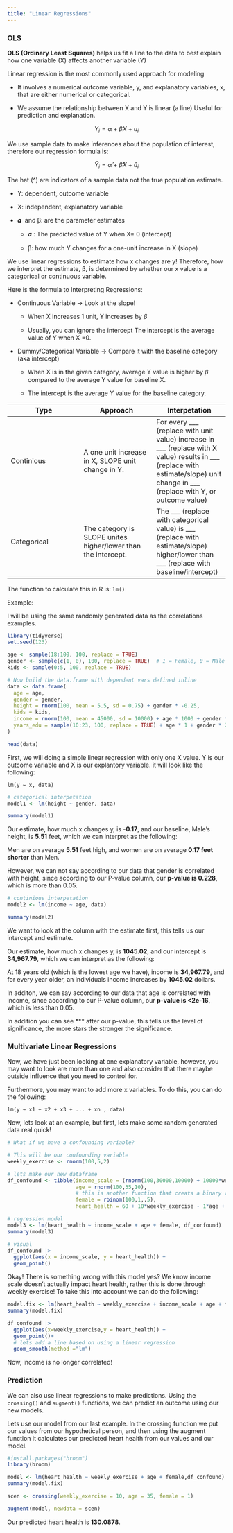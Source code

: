 ```yaml
---
title: "Linear Regressions"
---
```


### OLS

**OLS (Ordinary Least Squares)** helps us fit a line to the data to best explain how one variable (X) affects another variable (Y)

Linear regression is the most commonly used approach for modeling

-   It involves a numerical outcome variable, y, and explanatory variables, x, that are either numerical or categorical.

-   We assume the relationship between X and Y is linear (a line) Useful for prediction and explanation.

$$
Y_i = \alpha + \beta X + u_i
$$

We use sample data to make inferences about the population of interest, therefore our regression formula is:

$$
\hat Y_i = \hat\alpha + \hat\beta X + \hat u_i
$$

The hat (\^) are indicators of a sample data not the true population estimate.

-   Y: dependent, outcome variable

-   X: independent, explanatory variable

-   𝜶  and β: are the parameter estimates

    -   𝜶 : The predicted value of Y when X= 0 (intercept)

    -   β: how much Y changes for a one-unit increase in X (slope)

We use linear regressions to estimate how x changes are y! Therefore, how we interpret the estimate, β, is determined by whether our x value is a categorical or continuous variable.

Here is the formula to Interpreting Regressions:

-   Continuous Variable -\> Look at the slope!

    -   When X increases 1 unit, Y increases by 𝛽

    -   Usually, you can ignore the intercept The intercept is the average value of Y when X =0.

-   Dummy/Categorical Variable -\> Compare it with the baseline category (aka intercept)

    -   When X is in the given category, average Y value is higher by 𝛽 compared to the average Y value for baseline X.

    -   The intercept is the average Y value for the baseline category.

| Type | Approach | Interpetation |
|------------------------|------------------------|------------------------|
| Continious | A one unit increase in X, SLOPE unit change in Y. | For every \_\_\_ (replace with unit value) increase in \_\_\_ (replace with X value) results in \_\_\_ (replace with estimate/slope) unit change in \_\_\_ (replace with Y, or outcome value) |
| Categorical | The category is SLOPE unites higher/lower than the intercept. | The \_\_\_ (replace with categorical value) is \_\_\_ (replace with estimate/slope) higher/lower than \_\_\_ (replace with baseline/intercept) |

The function to calculate this in R is: `lm()`

Example:

I will be using the same randomly generated data as the correlations examples.

```r

library(tidyverse)
set.seed(123)

age <- sample(18:100, 100, replace = TRUE)
gender <- sample(c(1, 0), 100, replace = TRUE)  # 1 = Female, 0 = Male
kids <- sample(0:5, 100, replace = TRUE)

# Now build the data.frame with dependent vars defined inline
data <- data.frame(
  age = age,
  gender = gender,
  height = rnorm(100, mean = 5.5, sd = 0.75) + gender * -0.25,
  kids = kids,
  income = rnorm(100, mean = 45000, sd = 10000) + age * 1000 + gender * (-2000) + kids * (-3000),
  years_edu = sample(10:23, 100, replace = TRUE) + age * 1 + gender * 2
)

head(data)
```

First, we will doing a simple linear regression with only one X value. Y is our outcome variable and X is our explantory variable. it will look like the following:

`lm(y ~ x, data)`

```r

# categorical interpetation
model1 <- lm(height ~ gender, data)

summary(model1)

```

Our estimate, how much x changes y, is **-0.17**, and our baseline, Male's height, is **5.51** feet, which we can interpret as the following:

Men are on average **5.51** feet high, and women are on average **0.17 feet shorter** than Men.

However, we can not say according to our data that gender is correlated with height, since according to our P-value column, our **p-value is 0.228**, which is more than 0.05.

```r

# continious interpetation
model2 <- lm(income ~ age, data)

summary(model2)

```

We want to look at the column with the estimate first, this tells us our intercept and estimate.

Our estimate, how much x changes y, is **1045.02**, and our intercept is **34,967.79**, which we can interpret as the following:

At 18 years old (which is the lowest age we have), income is **34,967.79**, and for every year older, an individuals income increases by **1045.02** dollars.

In additon, we can say according to our data that age is correlated with income, since according to our P-value column, our **p-value is \<2e-16**, which is less than 0.05.

In addition you can see \*\*\* after our p-value, this tells us the level of significance, the more stars the stronger the significance.

### Multivariate Linear Regressions

Now, we have just been looking at one explanatory variable, however, you may want to look are more than one and also consider that there maybe outside influence that you need to control for.

Furthermore, you may want to add more x variables. To do this, you can do the following:

`lm(y ~ x1 + x2 + x3 + ... + xn , data)`

Now, lets look at an example, but first, lets make some random generated data real quick!

```r

# What if we have a confounding variable?

# This will be our confounding variable
weekly_exercise <- rnorm(100,5,2)

# lets make our new dataframe
df_confound <- tibble(income_scale = (rnorm(100,30000,10000) + 10000*weekly_exercise)/1000,
                      age = rnorm(100,35,10),
                      # this is another function that creats a binary variable based on probability 
                      female = rbinom(100,1,.5),
                      heart_health = 60 + 10*weekly_exercise - 1*age + 8*female + rnorm(100,0,10))

# regression model
model3 <- lm(heart_health ~ income_scale + age + female, df_confound)
summary(model3)

# visual
df_confound |>
  ggplot(aes(x = income_scale, y = heart_health)) + 
  geom_point()

```

Okay! There is something wrong with this model yes? We know income scale doesn't actually impact heart health, rather this is done through weekly exercise! To take this into account we can do the following:

```r

model.fix <- lm(heart_health ~ weekly_exercise + income_scale + age + female,df_confound)
summary(model.fix)

df_confound |>
  ggplot(aes(x=weekly_exercise,y = heart_health)) + 
  geom_point()+
  # lets add a line based on using a linear regression
  geom_smooth(method ="lm")

```

Now, income is no longer correlated!

### Prediction

We can also use linear regressions to make predictions. Using the `crossing()` and `augment()` functions, we can predict an outcome using our new models.

Lets use our model from our last example. In the crossing function we put our values from our hypothetical person, and then using the augment function it calculates our predicted heart health from our values and our model.

```r
#install.packages("broom")
library(broom)

model <- lm(heart_health ~ weekly_exercise + age + female,df_confound)
summary(model.fix)

scen <- crossing(weekly_exercise = 10, age = 35, female = 1)

augment(model, newdata = scen)
```

Our predicted heart health is **130.0878**.
